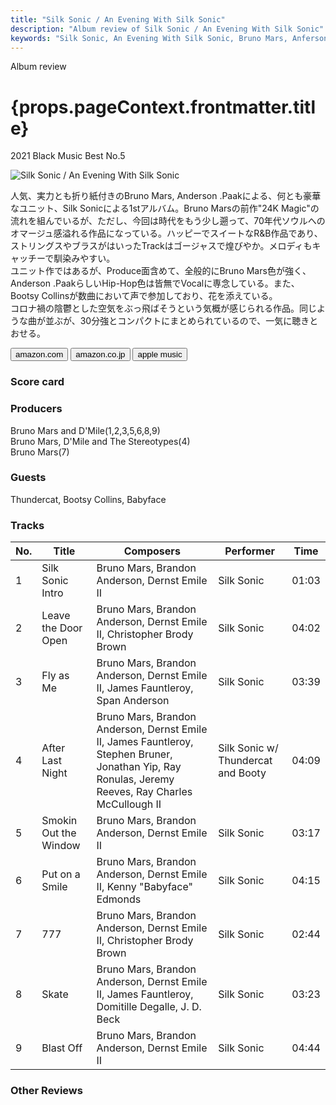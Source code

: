 ```yaml
---
title: "Silk Sonic / An Evening With Silk Sonic"
description: "Album review of Silk Sonic / An Evening With Silk Sonic"
keywords: "Silk Sonic, An Evening With Silk Sonic, Bruno Mars, Anferson. Paak"
---
```







<p className="largeP">Album review</p>
<h1 className="h1--no--margin">{props.pageContext.frontmatter.title}</h1>
<p className="largeP">
  <Link to="/best50/2021/">2021 Black Music Best No.5</Link>
</p>

<Row  className="image-card-group">
	<Column colMd={3} colLg={4} noGutterMdLeft="">
       <ImageCard>

![Silk Sonic / An Evening With Silk Sonic](../../images/cd/silksonic1L.jpg)

</ImageCard>
	</Column>
	<Column colMd={4} colLg={8} noGutterMdLeft="">
		<p>
			人気、実力とも折り紙付きのBruno Mars, Anderson .Paakによる、何とも豪華なユニット、Silk Sonicによる1stアルバム。Bruno Marsの前作"24K Magic"の流れを組んでいるが、ただし、今回は時代をもう少し遡って、70年代ソウルへのオマージュ感溢れる作品になっている。ハッピーでスイートなR&B作品であり、ストリングスやブラスがはいったTrackはゴージャスで煌びやか。メロディもキャッチーで馴染みやすい。
			<br/>ユニット作ではあるが、Produce面含めて、全般的にBruno Mars色が強く、Anderson .PaakらしいHip-Hop色は皆無でVocalに専念している。また、Bootsy Collinsが数曲において声で参加しており、花を添えている。
			<br/>コロナ禍の陰鬱とした空気をぶっ飛ばそうという気概が感じられる作品。同じような曲が並ぶが、30分強とコンパクトにまとめられているので、一気に聴きとおせる。
		</p>
		<div>
		  <Button className="button-right-mergin"  href="https://amzn.to/3FxrbtQ" renderIcon={ArrowUpRight} size='sm' kind='primary'>
  	    amazon.com
  	  </Button>
  	  <Button className="button-right-mergin"  href="https://amzn.to/3trb12O" renderIcon={ArrowUpRight} size='sm' kind='secondary'>
  	    amazon.co.jp
  	  </Button>
			<Button className="button-right-mergin"  href="https://apple.co/3quVAoo" renderIcon={ArrowUpRight} size='sm' kind='tertiary'>
  	   	apple music
  	  </Button>
			<AdvJS2/>
		</div>
	</Column>
</Row>
<Row >
	<Column colMd={4} colLg={4} noGutterMdLeft="">
		<div>
		  <h3>Score card</h3>
			<SliderJS1 value="5" />
		  <SliderJS2 value="2" />
			<SliderJS3 value="1" />
		  <SliderJS4 value="9" />
		</div>
	</Column>
	<Column colMd={8} colLg={8} noGutterMdLeft="">
		<div>
			<h3>Producers</h3>
			<p>
				Bruno Mars and D'Mile(1,2,3,5,6,8,9)
				<br/>Bruno Mars, D'Mile and The Stereotypes(4)
				<br/>Bruno Mars(7)
			</p>
			<h3>Guests</h3>
			<p>
				Thundercat, Bootsy Collins, Babyface
			</p>
		</div>
	</Column>
</Row>

<h3>Tracks</h3>

| No. | Title                 | Composers                                                                                                                                            | Performer                          | Time  |
| --- | --------------------- | ---------------------------------------------------------------------------------------------------------------------------------------------------- | ---------------------------------- | ----- |
| 1   | Silk Sonic Intro      | Bruno Mars, Brandon Anderson, Dernst Emile II                                                                                                        | Silk Sonic                         | 01:03 |
| 2   | Leave the Door Open   | Bruno Mars, Brandon Anderson, Dernst Emile II, Christopher Brody Brown                                                                               | Silk Sonic                         | 04:02 |
| 3   | Fly as Me             | Bruno Mars, Brandon Anderson, Dernst Emile II, James Fauntleroy, Span Anderson                                                                       | Silk Sonic                         | 03:39 |
| 4   | After Last Night      | Bruno Mars, Brandon Anderson, Dernst Emile II, James Fauntleroy, Stephen Bruner, Jonathan Yip, Ray Ronulas, Jeremy Reeves, Ray Charles McCullough II | Silk Sonic w/ Thundercat and Booty | 04:09 |
| 5   | Smokin Out the Window | Bruno Mars, Brandon Anderson, Dernst Emile II                                                                                                        | Silk Sonic                         | 03:17 |
| 6   | Put on a Smile        | Bruno Mars, Brandon Anderson, Dernst Emile II, Kenny "Babyface" Edmonds                                                                              | Silk Sonic                         | 04:15 |
| 7   | 777                   | Bruno Mars, Brandon Anderson, Dernst Emile II, Christopher Brody Brown                                                                               | Silk Sonic                         | 02:44 |
| 8   | Skate                 | Bruno Mars, Brandon Anderson, Dernst Emile II, James Fauntleroy, Domitille Degalle, J. D. Beck                                                       | Silk Sonic                         | 03:23 |
| 9   | Blast Off             | Bruno Mars, Brandon Anderson, Dernst Emile II                                                                                                        | Silk Sonic                         | 04:44 |

<h3>Other Reviews</h3>

<Row>
  <Column colMd={3} colLg={3} noGutterMdLeft>
    <Review1 />
  </Column>
</Row>

<Row>
  <Column colMd={3} colLg={3} noGutterMdLeft>
    <Review11 />
  </Column>
  <Column colMd={3} colLg={3} noGutterMdLeft>
    <Review12 />
  </Column>
	<Column colMd={3} colLg={3} noGutterMdLeft>
    <Review13 />
  </Column>
</Row>

<AdvJS3 />
